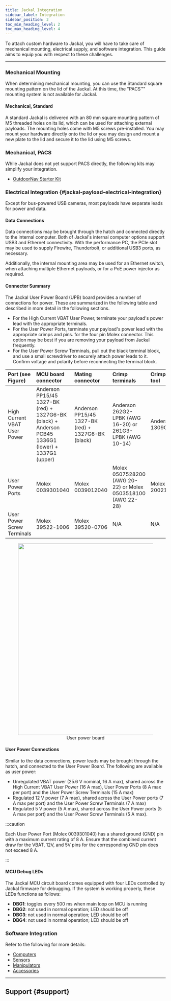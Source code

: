 ```yaml
---
title: Jackal Integration
sidebar_label: Integration
sidebar_position: 2
toc_min_heading_level: 2
toc_max_heading_level: 4
---
```



<ComponentIntroductionJackal />

To attach custom hardware to Jackal, you will have to take care of mechanical mounting, electrical
supply, and software integration. This guide aims to equip you with respect to these challenges.

---

### Mechanical Mounting

When determining mechanical mounting, you can use the Standard square mounting pattern on the lid of the Jackal.
At this time, the "PACS&trade;" mounting system is not available for Jackal.

#### Mechanical, Standard

A standard Jackal is delivered with an 80 mm square mounting pattern of M5 threaded holes on its lid, which can be
used for attaching external payloads. The mounting holes come with M5 screws pre-installed.
You may mount your hardware directly onto the lid or you may design and mount a new plate to the lid and secure
it to the lid using M5 screws.

### Mechanical, PACS

While Jackal does not yet support PACS directly, the following kits may simplify your integration.

- [OutdoorNav Starter Kit](../../accessories/add-ons/outdoornav_starter_kit)

### Electrical Integration {#jackal-payload-electrical-integration}

Except for bus-powered USB cameras, most payloads have separate leads for power and data.

#### Data Connections

Data connections may be brought through the hatch and connected directly to the internal computer. Both
of Jackal's internal computer options support USB3 and Ethernet connectivity. With the performance
PC, the PCIe slot may be used to supply Firewire, Thunderbolt, or additional USB3 ports, as necessary.

Additionally, the internal mounting area may be used for an Ethernet switch, when attaching multiple
Ethernet payloads, or for a PoE power injector as required.

#### Connector Summary

The Jackal User Power Board (UPB) board provides a number of connections for power.
These are summarized in the following table and described in more detail in the following sections.

- For the High Current VBAT User Power, terminate your payload's power lead with the appropriate terminals.
- For the User Power Ports, terminate your payload's power lead with the appropriate crimps and pins.
  for the four pin Molex connector. This option may be best if you are removing your payload from Jackal frequently.
- For the User Power Screw Terminals, pull out the black terminal block, and use a small screwdriver to securely attach power leads to it.
  Confirm voltage and polarity before reconnecting the terminal block.

| Port (see Figure)            | MCU board connector                                                                                 | Mating connector                                   | Crimp terminals                                              | Crimping tool    |
| :--------------------------- | :-------------------------------------------------------------------------------------------------- | :------------------------------------------------- | :----------------------------------------------------------- | :--------------- |
| High Current VBAT User Power | Anderson PP15/45 1327-BK (red) + 1327G6-BK (black) + Anderson PCB45 1336G1 (lower) + 1337G1 (upper) | Anderson PP15/45 1327-BK (red) + 1327G6-BK (black) | Anderson 262G2-LPBK (AWG 16-20) or 261G3-LPBK (AWG 10-14)    | Anderson 1309G8  |
| User Power Ports             | Molex 0039301040                                                                                    | Molex 0039012040                                   | Molex 0507528200 (AWG 20-22) or Molex 0503518100 (AWG 22-28) | Molex 2002184900 |
| User Power Screw Terminals   | Molex 39522-1006                                                                                    | Molex 39520-0706                                   | N/A                                                          | N/A              |

<center>
  <figure>
    <img
      src="/img/robot_images/jackal_images/user-power.png"
      width="600"
    />
    <figcaption>User power board</figcaption>
  </figure>
</center>

#### User Power Connections

Similar to the data connections, power leads may be brought through the hatch, and connected to the User Power Board.
The following are available as user power:

- Unregulated VBAT power (25.6 V nominal, 16 A max), shared across the High Current VBAT User Power (16 A max),
  User Power Ports (8 A max per port) and the User Power Screw Terminals (15 A max)
- Regulated 12 V power (7 A max), shared across the User Power ports (7 A max per port) and the User Power
  Screw Terminals (7 A max)
- Regulated 5 V power (5 A max), shared across the User Power ports (5 A max per port) and the User Power
  Screw Terminals (5 A max).

:::caution

Each User Power Port (Molex 0039301040) has a shared ground (GND) pin with a maximum current rating of 8 A. Ensure
that the combined current draw for the VBAT, 12V, and 5V pins for the corresponding GND
pin does not exceed 8 A.

:::

#### MCU Debug LEDs

The Jackal MCU circuit board comes equipped with four LEDs controlled by Jackal firmware for debugging.
If the system is working properly, these LEDs functions as follows:

- **DBG1**: toggles every 500 ms when main loop on MCU is running
- **DBG2**: not used in normal operation; LED should be off
- **DBG3**: not used in normal operation; LED should be off
- **DBG4**: not used in normal operation; LED should be off

### Software Integration

<ComponentCommonSoftwareIntegration />

Refer to the following for more details:

- [Computers](../../accessories/computers)
- [Sensors](../../accessories/sensors)
- [Manipulators](../../accessories/manipulators)
- [Accessories](../../accessories/add-ons)

---

## Support {#support}

<Support />
